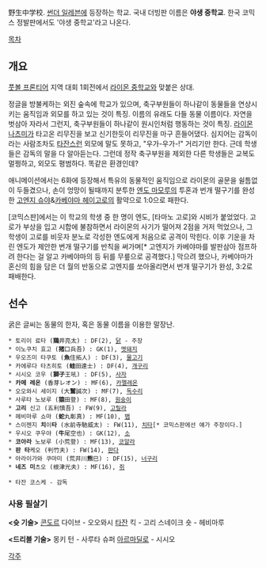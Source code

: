 野生中学校. [[썬더 일레븐]]에 등장하는 학교. 국내 더빙판 이름은 '''야생 중학교'''. 한국 코믹스 정발판에서도 '야생 중학교'라고 나온다.

[[목차]]

== 개요 ==
[[풋볼 프론티어]] 지역 대회 1회전에서 [[라이몬 중학교]]와 맞붙은 상대.

정글을 방불케하는 외진 숲속에 학교가 있으며, 축구부원들이 하나같이 동물들을 연상시키는 움직임과 외모를 하고 있는 것이 특징. 이름의 유래도 다들 동물 이름이다. 자연을 벗삼아 자라서 그런지, 축구부원들이 하나같이 원시인처럼 행동하는 것이 특징. [[라이몬 나츠미]]가 타고온 리무진을 보고 신기한듯이 리무진을 마구 흔들어댔다. 심지어는 감독이라는 사람조차도 [[타잔]]스런 외모에 말도 못하고, "우가-우가-!" 거리기만 한다. 근데 학생들은 감독의 말을 다 알아듣는다. 그런데 정작 축구부원을 제외한 다른 학생들은 교복도 멀쩡하고, 외모도 평범하다. 똑같은 환경인데?

애니메이션에서는 6화에 등장해서 특유의 동물적인 움직임으로 라이몬의 골문을 쉴틈없이 두들겼으나, 손이 엉망이 될때까지 분투한 [[엔도 마모루]]의 투혼과 번개 떨구기를 완성한 [[고엔지 슈야]]&[[카베야마 헤이고로]]의 활약으로 1:0으로 패한다.

[코믹스판]에서는 이 학교의 학생 중 한 명이 엔도, [타마노 고로]와 시비가 붙었었다. 고로가 부상을 입고 시합에 불참하면서 라이몬의 사기가 떨어져 2점을 거저 먹었으나, 그 학생이 고로를 비웃자 분노로 각성한 엔도에게 처음으로 공격이 막힌다. 이후 기운을 차린 엔도가 제안한 번개 떨구기를 반칙을 써가며[* 고엔지가 카베야마를 발판삼아 점프하려 한다는 걸 알고 카베야마의 등 뒤를 무릎으로 공격했다.] 막으려 했으나, 카베야마가 혼신의 힘을 담은 더 월의 반동으로 고엔지를 쏘아올리면서 번개 떨구기가 완성, 3:2로 패배한다.

== 선수 ==
굵은 글씨는 동물의 한자, 혹은 동물 이름을 이용한 말장난.

 * 토리이 료타 ('''鶏'''井亮太) : DF(2), [[닭]] - 주장
 * 이노쿠치 효고 ('''猪'''口兵吾) : GK(1), [[멧돼지]]
 * 우오즈미 타쿠토 ('''魚'''住拓人) : DF(3), [[물고기]]
 * 카에루다 타츠히토 ('''蛙'''田達士) : DF(4), [[개구리]]
 * 시시오 코우 ('''獅子'''王吼) : DF(5), [[사자]]
 * '''카메 레온''' (香芽レオン) : MF(6), [[카멜레온]]
 * 오오와시 세이지 (大'''鷲'''誠次) : MF(7), [[독수리]]
 * 사루타 노보루 ('''猿'''田登) : MF(8), [[원숭이]]
 * '''고리''' 신고 (五利慎吾) : FW(9), [[고릴라]]
 * 헤비마루 쇼마 ('''蛇'''丸彰真) : MF(10), [[뱀]]
 * 스이젠지 '''치'''이'''타''' (水前寺馳威太) : FW(11), [[치타]][* 코믹스판에선 얘가 주장이다.]
 * 우시오 쿠우야 ('''牛'''尾空也) : GK(12), [[소]]
 * '''코아라''' 노보루 (小荒登) : MF(13), [[코알라]]
 * '''판 타'''케오 (判竹夫) : FW(14), [[판다]]
 * 아라이가와 쿠마미 (荒井川'''熊'''巳) : DF(15), [[너구리]]
 * '''네즈 미'''츠오 (根津光夫) : MF(16), [[쥐]]

 * 타잔 코스케 - 감독

=== 사용 필살기 ===
'''<슛 기술>'''
[[콘도르]] 다이브 - 오오와시
[[타잔]] 킥 - 고리
스네이크 숏 - 헤비마루

'''<드리블 기술>'''
몽키 턴 - 사루타
슈퍼 [[아르마딜로]] - 시시오

[[각주]]
